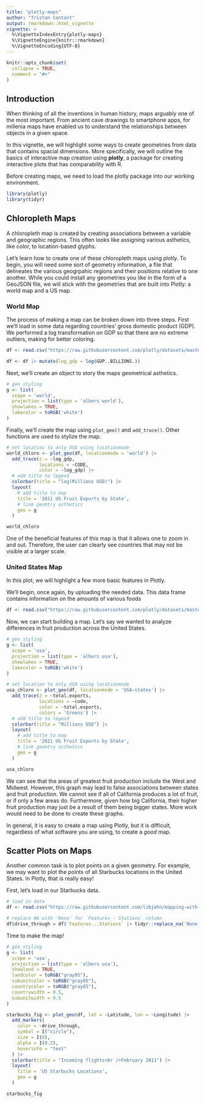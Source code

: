 ```yaml
---
title: "plotly-maps"
author: "Tristan Contant"
output: rmarkdown::html_vignette
vignette: >
  %\VignetteIndexEntry{plotly-maps}
  %\VignetteEngine{knitr::rmarkdown}
  %\VignetteEncoding{UTF-8}
---
```


```r
knitr::opts_chunk$set(
  collapse = TRUE,
  comment = "#>"
)
```

## Introduction

When thinking of all the inventions in human history, maps arguably one of the most important. From ancient cave drawings to smartphone apps, for millenia maps have enabled us to understand the relationships between objects in a given space.

In this vignette, we will highlight some ways to create geometries from data that contains spacial dimensions. More specifically, we will outline the basics of interactive map creation using **plotly**, a package for creating interactive plots that has comparability with R.

Before creating maps, we need to load the plotly package into our working environment.

```r
library(plotly)
library(tidyr)
```

## Chloropleth Maps

A chloropleth map is created by creating associations between a variable and geographic regions. This often looks like assigning various asthetics, like color, to location-based glyphs.

Let's learn how to create one of these chloropleth maps using plotly. To begin, you will need some sort of geometry information, a file that delineates the various geogrpahic regions and their positions relative to one another. While you could install any geometries you like in the form of a GeoJSON file, we will stick with the geometries that are built into Plotly: a world map and a US map.

### World Map

The process of making a map can be broken down into three steps. First we'll load in some data regarding countries' gross domestic product (GDP). We performed a log transformation on GDP so that there are no extreme outliers, making for better coloring. 

```r
df <- read.csv("https://raw.githubusercontent.com/plotly/datasets/master/2014_world_gdp_with_codes.csv")

df <- df |> mutate(log_gdp = log(GDP..BILLIONS.))
```

Next, we'll create an object to story the maps geometrical asthetics.

```r
# geo styling
g <- list(
  scope = 'world',
  projection = list(type = 'albers world'),
  showlakes = TRUE,
  lakecolor = toRGB('white')
)
```

Finally, we'll create the map using `plot_geo()` and `add_trace()`. Other functions are used to stylize the map. 

```r
# set location to only USA using locationmode
world_chloro <- plot_geo(df, locationmode = 'world') |>
  add_trace(z = ~log_gdp, 
            locations = ~CODE, 
            color = ~log_gdp) |>
  # add title to legend
  colorbar(title = "log(Millions USD)") |>
  layout(
    # add title to map
    title = '2011 US Fruit Exports by State',
    # link geomtry asthetics
    geo = g
  )

world_chloro
```

One of the beneficial features of this map is that it allows one to zoom in and out. Therefore, the user can clearly see countries that may not be visible at a larger scale.

### United States Map

In this plot, we will highlight a few more basic features in Plotly.

We'll begin, once again, by uploading the needed data. This data frame contains information on the amounts of various foods

```r
df <- read.csv("https://raw.githubusercontent.com/plotly/datasets/master/2011_us_ag_exports.csv")
```

Now, we can start building a map. Let's say we wanted to analyze differences in fruit production across the United States.

```r
# geo styling
g <- list(
  scope = 'usa',
  projection = list(type = 'albers usa'),
  showlakes = TRUE,
  lakecolor = toRGB('white')
)

# set location to only USA using locationmode
usa_chloro <- plot_geo(df, locationmode = 'USA-states') |>
  add_trace(z = ~total.exports, 
            locations = ~code, 
            color = ~total.exports, 
            colors = 'Greens') |>
  # add title to legend
  colorbar(title = "Millions USD") |>
  layout(
    # add title to map
    title = '2011 US Fruit Exports by State',
    # link geomtry asthetics
    geo = g
  )

usa_chloro
```

We can see that the areas of greatest fruit production include the West and Midwest. However, this graph may lead to false associations between states and fruit production. We cannot see if all of California produces a lot of fruit, or if only a few areas do. Furthermore, given how big California, their higher fruit production may just be a result of them being bigger states. More work would need to be done to create these graphs.

In general, it is easy to create a map using Plotly, but it is difficult, regardless of what software you are using, to create a *good* map.

## Scatter Plots on Maps

Another common task is to plot points on a given geometry. For example, we may want to plot the points of all Starbucks locations in the United States. In Plotly, that is really easy!

First, let's load in our Starbucks data.

```r
# load in data
df <- read.csv("https://raw.githubusercontent.com/libjohn/mapping-with-R/master/data/All_Starbucks_Locations_in_the_US_-_Map.csv")

# replace NA with 'None' for `Features - Stations` column
df$drive_through = df$`Features...Stations` |> tidyr::replace_na('None')
```

Time to make the map!

```r
# geo styling
g <- list(
  scope = 'usa',
  projection = list(type = 'albers usa'),
  showland = TRUE,
  landcolor = toRGB("gray95"),
  subunitcolor = toRGB("gray85"),
  countrycolor = toRGB("gray85"),
  countrywidth = 0.5,
  subunitwidth = 0.5
)

starbucks_fig <- plot_geo(df, lat = ~Latitude, lon = ~Longitude) |> 
  add_markers(
    color = ~drive_through, 
    symbol = I("circle"), 
    size = I(8), 
    alpha = I(0.2),
    hoverinfo = "text"
  ) |>
  colorbar(title = "Incoming flights<br />February 2011") |>
  layout(
    title = 'US Starbucks Locations', 
    geo = g
  )

starbucks_fig
```
